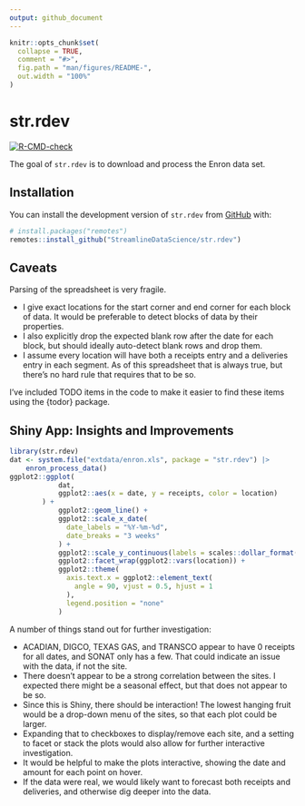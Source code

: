 ```yaml
---
output: github_document
---
```


<!-- README.md is generated from README.Rmd. Please edit that file -->

```r
knitr::opts_chunk$set(
  collapse = TRUE,
  comment = "#>",
  fig.path = "man/figures/README-",
  out.width = "100%"
)
```

# str.rdev

<!-- badges: start -->
[![R-CMD-check](https://github.com/StreamlineDataScience/str.rdev/actions/workflows/R-CMD-check.yaml/badge.svg)](https://github.com/StreamlineDataScience/str.rdev/actions/workflows/R-CMD-check.yaml)
<!-- badges: end -->

The goal of `str.rdev` is to download and process the Enron data set.

## Installation

You can install the development version of `str.rdev` from [GitHub](https://github.com/) with:

``` r
# install.packages("remotes")
remotes::install_github("StreamlineDataScience/str.rdev")
```

## Caveats

Parsing of the spreadsheet is very fragile.

-   I give exact locations for the start corner and end corner for each block of data.
It would be preferable to detect blocks of data by their properties. 
-   I also explicitly drop the expected blank row after the date for each block, but should ideally auto-detect blank rows and drop them.
-   I assume every location will have both a receipts entry and a deliveries entry in each segment.
As of this spreadsheet that is always true, but there's no hard rule that requires that to be so.

I've included TODO items in the code to make it easier to find these items using the {todor} package.

## Shiny App: Insights and Improvements

```r
library(str.rdev)
dat <- system.file("extdata/enron.xls", package = "str.rdev") |>
    enron_process_data()
ggplot2::ggplot(
            dat,
            ggplot2::aes(x = date, y = receipts, color = location)
        ) +
            ggplot2::geom_line() +
            ggplot2::scale_x_date(
              date_labels = "%Y-%m-%d",
              date_breaks = "3 weeks"
            ) +
            ggplot2::scale_y_continuous(labels = scales::dollar_format()) +
            ggplot2::facet_wrap(ggplot2::vars(location)) +
            ggplot2::theme(
              axis.text.x = ggplot2::element_text(
                angle = 90, vjust = 0.5, hjust = 1
              ),
              legend.position = "none"
            )
```

A number of things stand out for further investigation:

-   ACADIAN, DIGCO, TEXAS GAS, and TRANSCO appear to have 0 receipts for all dates, and SONAT only has a few. That could indicate an issue with the data, if not the site.
-   There doesn't appear to be a strong correlation between the sites. I expected there might be a seasonal effect, but that does not appear to be so.
-   Since this is Shiny, there should be interaction! The lowest hanging fruit would be a drop-down menu of the sites, so that each plot could be larger.
-   Expanding that to checkboxes to display/remove each site, and a setting to facet or stack the plots would also allow for further interactive investigation.
-   It would be helpful to make the plots interactive, showing the date and amount for each point on hover.
-   If the data were real, we would likely want to forecast both receipts and deliveries, and otherwise dig deeper into the data.
